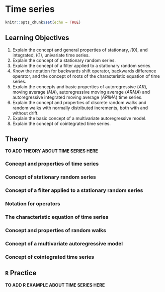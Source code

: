 # Time series {#time-series}

```r
knitr::opts_chunk$set(echo = TRUE)
```

## Learning Objectives

1. Explain the concept and general properties of stationary, $I(0)$, and integrated, $I(1)$, univariate time series.
2. Explain the concept of a stationary random series.
3. Explain the concept of a filter applied to a stationary random series.
4. Know the notation for backwards shift operator, backwards difference operator, and the concept of roots of the characteristic equation of time series.
5. Explain the concepts and basic properties of autoregressive (_AR_), moving average (_MA_), autoregressive moving average (_ARMA_) and autoregressive integrated moving average (_ARIMA_) time series.
6. Explain the concept and properties of discrete random walks and random walks with normally distributed increments, both with and without drift.
7. Explain the basic concept of a multivariate autoregressive model.
8. Explain the concept of cointegrated time series.

## Theory

**TO ADD THEORY ABOUT TIME SERIES HERE**

### Concept and properties of time series

### Concept of stationary random series

### Concept of a filter applied to a stationary random series

### Notation for operators

### The characteristic equation of time series

### Concept and properties of random walks

### Concept of a multivariate autoregressive model

### Concept of cointegrated time series

## `R` Practice

**TO ADD R EXAMPLE ABOUT TIME SERIES HERE**
